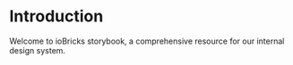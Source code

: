 
<Meta title="Introduction" />

# Introduction

Welcome to ioBricks storybook, a comprehensive resource for our internal design system.
